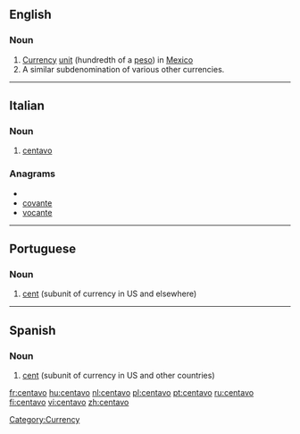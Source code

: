 ==English==
{{wikipedia}}

===Noun===
{{en-noun}}

# [[currency|Currency]] [[unit]] (hundredth of a [[peso]]) in [[Mexico]]
# A similar subdenomination of various other currencies.

[[Category:Currency]]

----
==Italian==

===Noun===
{{it-noun|centav|m|o|i}}

# [[#English|centavo]]

===Anagrams===
* {{alphagram|acenotv}}
* [[covante#Italian|covante]]
* [[vocante#Italian|vocante]]

----
==Portuguese==

===Noun===
{{infl|pt|noun|g=m}}

# [[cent]] (subunit of currency in US and elsewhere)

{{tbot entry|Portuguese|cent|2008|April|pt}}

----

==Spanish==

===Noun===
{{es-noun-m}}

# [[cent]] (subunit of currency in US and other countries)

[[fr:centavo]]
[[hu:centavo]]
[[nl:centavo]]
[[pl:centavo]]
[[pt:centavo]]
[[ru:centavo]]
[[fi:centavo]]
[[vi:centavo]]
[[zh:centavo]]